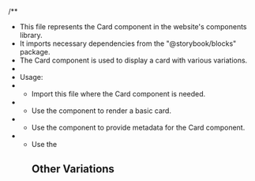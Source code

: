 /\*\*

- This file represents the Card component in the website's components library.
- It imports necessary dependencies from the "@storybook/blocks" package.
- The Card component is used to display a card with various variations.
-
- Usage:
- - Import this file where the Card component is needed.
- - Use the <Card /> component to render a basic card.
- - Use the <Meta of={CardStories} /> component to provide metadata for the Card component.
- - Use the <Title> component to set the title of the Card component.
- - Use the <Primary /> component to render the primary variation of the Card component.
- - Use the <Controls /> component to render controls for the Card component.
- - Use the <Stories /> component to render other variations of the Card component.
-
- Example:
- ```

  ```
- import Card from "./card.mdx";
  ;
-
- const MyComponent = () => {
- return (
-     <div>
-       <Card />
-     </div>
- );
- }
- ```
  */
  ```


<Meta of={CardStories} />

<Title>Card</Title>

<Primary />

<Controls />

## Other Variations

<Stories />

